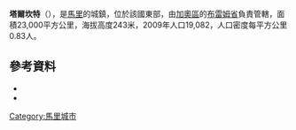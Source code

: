 '''塔爾坎特'''（{{lang-fr|Tarkint}}），是[[馬里|馬里]]的城鎮，位於該國東部，由[[加奧區|加奧區]]的[[布雷姆省|布雷姆省]]負責管轄，面積23,000平方公里，海拔高度243米，2009年人口19,082，人口密度每平方公里0.83人。

==參考資料==
*{{citation | title=Plan de Securite Alimentaire Commune de Tarkint 2005-2009 | publisher=Commissariat à la Sécurité Alimentaire, République du Mali, USAID-Mali | year=2005 | url=http://www.bndr-mali.org/bnn-mali/index.php?option=com_docman&task=doc_download&gid=1347&Itemid=53 | language=fr }}{{Dead link|date=2018年7月 |bot=InternetArchiveBot |fix-attempted=no }}
*{{citation
 |url=http://instat.gov.ml/documentation/gao.pdf 
 |publisher=République de Mali: Institut National de la Statistique 
 |title=Resultats Provisoires RGPH 2009 (Région de Gao) 
 |language=fr 
 |deadurl=yes 
 |archiveurl=https://web.archive.org/web/20110722215718/http://instat.gov.ml/documentation/gao.pdf 
 |archivedate=2011-07-22 
}}

{{Coord|17|21|36|N|0|9|0|E|display=title}}

{{加奧區}}

[[Category:馬里城市|Category:馬里城市]]


{{Mali-geo-stub}}